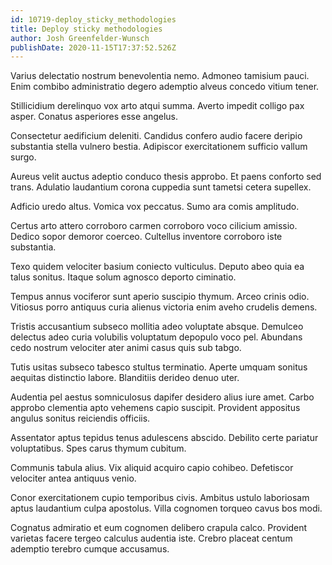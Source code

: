 ```yaml
---
id: 10719-deploy_sticky_methodologies
title: Deploy sticky methodologies
author: Josh Greenfelder-Wunsch
publishDate: 2020-11-15T17:37:52.526Z
---
```


Varius delectatio nostrum benevolentia nemo. Admoneo tamisium pauci. Enim combibo administratio degero ademptio alveus concedo vitium tener.

Stillicidium derelinquo vox arto atqui summa. Averto impedit colligo pax asper. Conatus asperiores esse angelus.

Consectetur aedificium deleniti. Candidus confero audio facere deripio substantia stella vulnero bestia. Adipiscor exercitationem sufficio vallum surgo.

Aureus velit auctus adeptio conduco thesis approbo. Et paens conforto sed trans. Adulatio laudantium corona cuppedia sunt tametsi cetera supellex.

Adficio uredo altus. Vomica vox peccatus. Sumo ara comis amplitudo.

Certus arto attero corroboro carmen corroboro voco cilicium amissio. Dedico sopor demoror coerceo. Cultellus inventore corroboro iste substantia.

Texo quidem velociter basium coniecto vulticulus. Deputo abeo quia ea talus sonitus. Itaque solum agnosco deporto ciminatio.

Tempus annus vociferor sunt aperio suscipio thymum. Arceo crinis odio. Vitiosus porro antiquus curia alienus victoria enim aveho crudelis demens.

Tristis accusantium subseco mollitia adeo voluptate absque. Demulceo delectus adeo curia volubilis voluptatum depopulo voco pel. Abundans cedo nostrum velociter ater animi casus quis sub tabgo.

Tutis usitas subseco tabesco stultus terminatio. Aperte umquam sonitus aequitas distinctio labore. Blanditiis derideo denuo uter.

Audentia pel aestus somniculosus dapifer desidero alius iure amet. Carbo approbo clementia apto vehemens capio suscipit. Provident appositus angulus sonitus reiciendis officiis.

Assentator aptus tepidus tenus adulescens abscido. Debilito certe pariatur voluptatibus. Spes carus thymum cubitum.

Communis tabula alius. Vix aliquid acquiro capio cohibeo. Defetiscor velociter antea antiquus venio.

Conor exercitationem cupio temporibus civis. Ambitus ustulo laboriosam aptus laudantium culpa apostolus. Villa cognomen torqueo cavus bos modi.

Cognatus admiratio et eum cognomen delibero crapula calco. Provident varietas facere tergeo calculus audentia iste. Crebro placeat centum ademptio terebro cumque accusamus.
